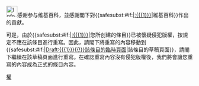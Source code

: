[[File:Information.svg|left|30px]]感谢参与维基百科，並感謝閣下對{{<includeonly>safesubst:</includeonly>#if:{{{1|}}}|[[:{{{1}}}]]|維基百科}}作出的貢獻。

可是，由於{{<includeonly>safesubst:</includeonly>#if:{{{1|}}}|[[:{{{1}}}]]|您所创建的條目}}已被懷疑侵犯版權，按規定不應在該條目進行重寫。因此，請閣下將重寫的內容移動到{{<includeonly>safesubst:</includeonly>#if:{{{1|}}}|[[Draft:{{{1}}}{{!}}該條目的臨時頁面]]|該條目的草稿頁面}}，請閣下繼續在該草稿頁面進行重寫。在確認重寫內容沒有侵犯版權後，我們將會讓您重寫的內容成為正式的條目內容。{{{2|謝謝您的合作。}}}<noinclude>
{{singlenotice|s1=uw-copyviorewrite}}
[[Category:用戶警告模板|權]]
</noinclude>